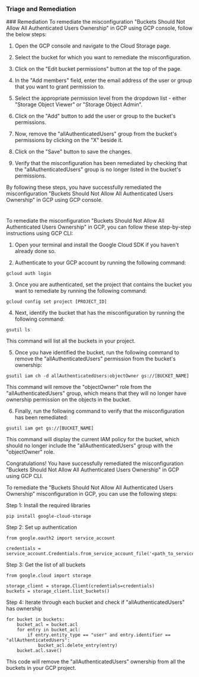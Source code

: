 
### Triage and Remediation
<Tabs>
<Tab title='Remediation'>
### Remediation

<AccordionGroup>
<Accordion title='Using Console' defaultOpen='true'>
To remediate the misconfiguration "Buckets Should Not Allow All Authenticated Users Ownership" in GCP using GCP console, follow the below steps:
 
1. Open the GCP console and navigate to the Cloud Storage page.

2. Select the bucket for which you want to remediate the misconfiguration.

3. Click on the "Edit bucket permissions" button at the top of the page.

4. In the "Add members" field, enter the email address of the user or group that you want to grant permission to.

5. Select the appropriate permission level from the dropdown list - either "Storage Object Viewer" or "Storage Object Admin".

6. Click on the "Add" button to add the user or group to the bucket's permissions.

7. Now, remove the "allAuthenticatedUsers" group from the bucket's permissions by clicking on the "X" beside it.

8. Click on the "Save" button to save the changes.

9. Verify that the misconfiguration has been remediated by checking that the "allAuthenticatedUsers" group is no longer listed in the bucket's permissions.

By following these steps, you have successfully remediated the misconfiguration "Buckets Should Not Allow All Authenticated Users Ownership" in GCP using GCP console.

#
</Accordion>

<Accordion title='Using CLI'>
To remediate the misconfiguration "Buckets Should Not Allow All Authenticated Users Ownership" in GCP, you can follow these step-by-step instructions using GCP CLI:

1. Open your terminal and install the Google Cloud SDK if you haven't already done so.

2. Authenticate to your GCP account by running the following command:

```
gcloud auth login
```

3. Once you are authenticated, set the project that contains the bucket you want to remediate by running the following command:

```
gcloud config set project [PROJECT_ID]
```

4. Next, identify the bucket that has the misconfiguration by running the following command:

```
gsutil ls
```

This command will list all the buckets in your project.

5. Once you have identified the bucket, run the following command to remove the "allAuthenticatedUsers" permission from the bucket's ownership:

```
gsutil iam ch -d allAuthenticatedUsers:objectOwner gs://[BUCKET_NAME]
```

This command will remove the "objectOwner" role from the "allAuthenticatedUsers" group, which means that they will no longer have ownership permission on the objects in the bucket.

6. Finally, run the following command to verify that the misconfiguration has been remediated:

```
gsutil iam get gs://[BUCKET_NAME]
```

This command will display the current IAM policy for the bucket, which should no longer include the "allAuthenticatedUsers" group with the "objectOwner" role.

Congratulations! You have successfully remediated the misconfiguration "Buckets Should Not Allow All Authenticated Users Ownership" in GCP using GCP CLI.
</Accordion>

<Accordion title='Using Python'>
To remediate the "Buckets Should Not Allow All Authenticated Users Ownership" misconfiguration in GCP, you can use the following steps:

Step 1: Install the required libraries
```
pip install google-cloud-storage
```

Step 2: Set up authentication
```
from google.oauth2 import service_account

credentials = service_account.Credentials.from_service_account_file('<path_to_service_account_file>')
```

Step 3: Get the list of all buckets
```
from google.cloud import storage

storage_client = storage.Client(credentials=credentials)
buckets = storage_client.list_buckets()
```

Step 4: Iterate through each bucket and check if "allAuthenticatedUsers" has ownership
```
for bucket in buckets:
    bucket_acl = bucket.acl
    for entry in bucket_acl:
        if entry.entity_type == "user" and entry.identifier == "allAuthenticatedUsers":
            bucket_acl.delete_entry(entry)
    bucket.acl.save()
```

This code will remove the "allAuthenticatedUsers" ownership from all the buckets in your GCP project.
</Accordion>

</AccordionGroup>
</Tab>
</Tabs>
